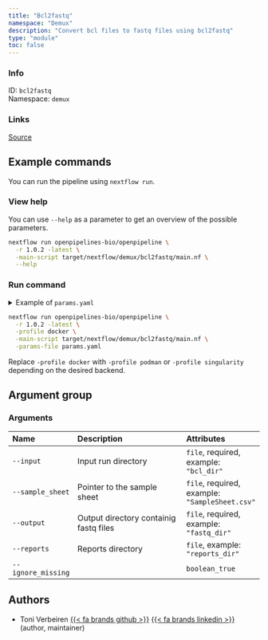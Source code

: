 ```yaml
---
title: "Bcl2fastq"
namespace: "Demux"
description: "Convert bcl files to fastq files using bcl2fastq"
type: "module"
toc: false
---
```


::: {.column-margin}

### Info

ID: `bcl2fastq`  
Namespace: `demux`

### Links
[Source](https://github.com/openpipelines-bio/openpipeline/blob/1.0.2/src/demux/bcl2fastq/config.vsh.yaml){.btn-action .btn-sm .btn-info .btn role="button"}

:::



## Example commands

You can run the pipeline using `nextflow run`.

### View help

You can use `--help` as a parameter to get an overview of the possible parameters.

```bash
nextflow run openpipelines-bio/openpipeline \
  -r 1.0.2 -latest \
  -main-script target/nextflow/demux/bcl2fastq/main.nf \
  --help
```

### Run command

<details>
<summary>Example of `params.yaml`</summary>
```yaml
# Arguments
input: # please fill in - example: "bcl_dir"
sample_sheet: # please fill in - example: "SampleSheet.csv"
# output: "$id.$key.output.output"
# reports: "$id.$key.reports.reports"
ignore_missing: false

# Nextflow input-output arguments
publish_dir: # please fill in - example: "output/"
# param_list: "my_params.yaml"
```
</details>

```bash
nextflow run openpipelines-bio/openpipeline \
  -r 1.0.2 -latest \
  -profile docker \
  -main-script target/nextflow/demux/bcl2fastq/main.nf \
  -params-file params.yaml
```

:::{.callout-note}
Replace `-profile docker` with `-profile podman` or `-profile singularity` depending on the desired backend.
:::

## Argument group

### Arguments

|Name               |Description                            |Attributes                                     |
|:----------|:--------------------------------------------------|:--------------------|
|`--input`          |Input run directory                    |`file`, required, example: `"bcl_dir"`         |
|`--sample_sheet`   |Pointer to the sample sheet            |`file`, required, example: `"SampleSheet.csv"` |
|`--output`         |Output directory containig fastq files |`file`, required, example: `"fastq_dir"`       |
|`--reports`        |Reports directory                      |`file`, example: `"reports_dir"`               |
|`--ignore_missing` |                                       |`boolean_true`                                 |

## Authors


  * Toni Verbeiren [{{< fa brands github >}}](https://github.com/tverbeiren) [{{< fa brands linkedin >}}](https://linkedin.com/in/verbeiren) (author, maintainer)

